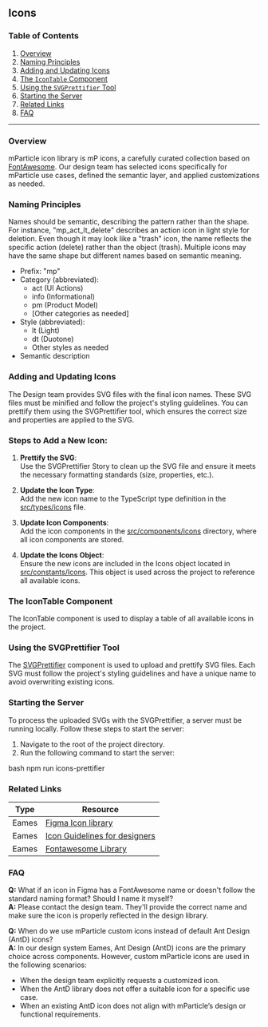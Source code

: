 ## Icons
### Table of Contents
1. [Overview](#overview)
2. [Naming Principles](#naming-principles)
3. [Adding and Updating Icons](#adding-and-updating-icons)
4. [The `IconTable` Component](#the-icontable-component)
5. [Using the `SVGPrettifier` Tool](#using-the-svgprettifier-tool)
6. [Starting the Server](#starting-the-server)
7. [Related Links](#related-links)
8. [FAQ](#faq)

---


### Overview

mParticle icon library is mP icons, a carefully curated collection based on [FontAwesome](https://fontawesome.com/search?o=r&s=light). Our design team has selected icons specifically for mParticle use cases, defined the semantic layer, and applied customizations as needed. 

### Naming Principles

Names should be semantic, describing the pattern rather than the shape. For instance, "mp_act_lt_delete" describes an action icon in light style for deletion. Even though it may look like a "trash" icon, the name reflects the specific action (delete) rather than the object (trash).  Multiple icons may have the same shape but different names based on semantic meaning.

- Prefix: "mp"
- Category (abbreviated):
  - act (UI Actions)
  - info (Informational)
  - pm (Product Model)
  - [Other categories as needed]
- Style (abbreviated):
  - lt (Light)
  - dt (Duotone)
  - Other styles as needed
- Semantic description


### Adding and Updating Icons

The Design team provides SVG files with the final icon names. These SVG files must be minified and follow the project's styling guidelines. You can prettify them using the SVGPrettifier tool, which ensures the correct size and properties are applied to the SVG.

### Steps to Add a New Icon:

1. **Prettify the SVG**:  
   Use the SVGPrettifier Story to clean up the SVG file and ensure it meets the necessary formatting standards (size, properties, etc.).

2. **Update the Icon Type**:  
   Add the new icon name to the TypeScript type definition in the [src/types/icons](https://github.com/mParticle/aquarium/blob/3abc3b71916ab5a7db3c4f93e06ad2bd5845e1bf/src/types/icons.ts) file.

3. **Update Icon Components**:  
   Add the icon components in the [src/components/icons](https://github.com/mParticle/aquarium/blob/3abc3b71916ab5a7db3c4f93e06ad2bd5845e1bf/src/components/icons/index.ts) directory, where all icon components are stored.

4. **Update the Icons Object**:  
   Ensure the new icons are included in the Icons object located in [src/constants/Icons](https://github.com/mParticle/aquarium/blob/3abc3b71916ab5a7db3c4f93e06ad2bd5845e1bf/src/constants/Icons.ts). This object is used across the project to reference all available icons.

### The IconTable Component

The IconTable component is used to display a table of all available icons in the project.

### Using the SVGPrettifier Tool

The [SVGPrettifier](https://mparticle.github.io/aquarium/?path=/docs/components-other-svgprettifier--documentation) component is used to upload and prettify SVG files. Each SVG must follow the project's styling guidelines and have a unique name to avoid overwriting existing icons.

### Starting the Server

To process the uploaded SVGs with the SVGPrettifier, a server must be running locally. Follow these steps to start the server:

1. Navigate to the root of the project directory.
2. Run the following command to start the server:

   
bash
   npm run icons-prettifier


### Related Links

| Type     | Resource|
| -------- | ------- |
| Eames | [Figma Icon library](https://www.figma.com/design/3j5Nb0oOSkF3DW3URS8yex/mParticle-Icons-1.0.0?node-id=2055-9952&t=K7xlZo0hE2tn2y54-0)    |
|Eames| [Icon Guidelines for designers](https://mparticle.atlassian.net/wiki/spaces/DMP/pages/3988914258/Icons)    |
| Eames    | [Fontawesome Library](https://fontawesome.com/search?o=r&s=ligh)    |


### FAQ

**Q:** What if an icon in Figma has a FontAwesome name or doesn't follow the standard naming format? Should I name it myself?  
**A:** Please contact the design team. They'll provide the correct name and make sure the icon is properly reflected in the design library.

**Q:** When do we use mParticle custom icons instead of default Ant Design (AntD) icons?  
**A:** In our design system Eames, Ant Design (AntD) icons are the primary choice across components. However, custom mParticle icons are used in the following scenarios:
- When the design team explicitly requests a customized icon.
- When the AntD library does not offer a suitable icon for a specific use case.
- When an existing AntD icon does not align with mParticle’s design or functional requirements.
